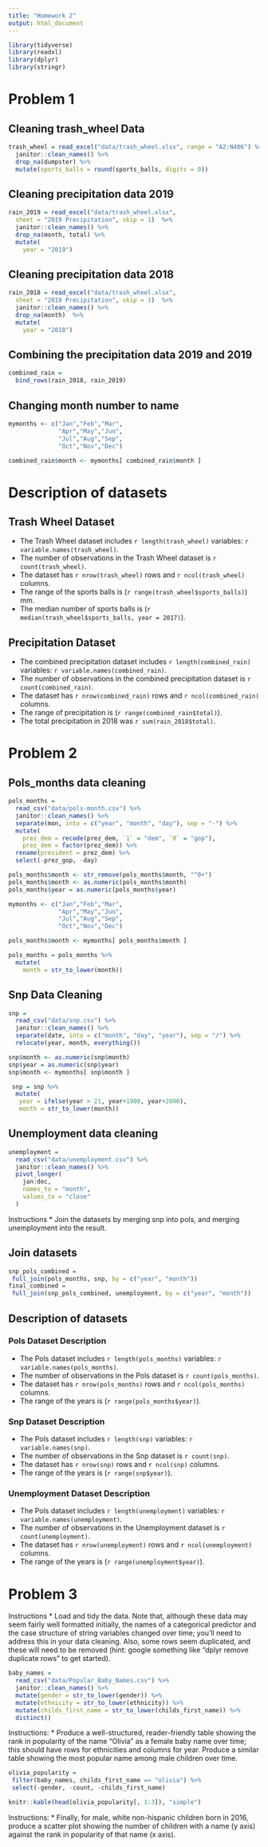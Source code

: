 ```yaml
---
title: "Homework 2"
output: html_document
---
```


```r
library(tidyverse)
library(readxl)
library(dplyr)
library(stringr) 
```

# Problem 1

## Cleaning trash_wheel Data

```r
trash_wheel = read_excel("data/trash_wheel.xlsx", range = "A2:N406") %>% 
  janitor::clean_names() %>% 
  drop_na(dumpster) %>% 
  mutate(sports_balls = round(sports_balls, digits = 0))
```

## Cleaning precipitation data 2019 

```r
rain_2019 = read_excel("data/trash_wheel.xlsx", 
  sheet = "2019 Precipitation", skip = 1)  %>%
  janitor::clean_names() %>% 
  drop_na(month, total) %>% 
  mutate(
    year = "2019")
```

## Cleaning precipitation data 2018

```r
rain_2018 = read_excel("data/trash_wheel.xlsx", 
  sheet = "2018 Precipitation", skip = 1)  %>%
  janitor::clean_names() %>% 
  drop_na(month)  %>% 
  mutate(
    year = "2018")
```

## Combining the precipitation data 2019 and 2019

```r
combined_rain = 
  bind_rows(rain_2018, rain_2019) 
```

## Changing month number to name

```r
mymonths <- c("Jan","Feb","Mar",
              "Apr","May","Jun",
              "Jul","Aug","Sep",
              "Oct","Nov","Dec")

combined_rain$month <- mymonths[ combined_rain$month ]
```

# Description of datasets

## Trash Wheel Dataset

* The Trash Wheel dataset includes `r length(trash_wheel)` variables: `r variable.names(trash_wheel)`.
* The number of observations in the Trash Wheel dataset is `r count(trash_wheel)`.
* The dataset has `r nrow(trash_wheel)` rows and `r ncol(trash_wheel)` columns.
* The range of the sports balls is (`r range(trash_wheel$sports_balls)`) mm.
* The median number of sports balls is (`r median(trash_wheel$sports_balls, year = 2017)`).

## Precipitation Dataset

* The combined precipitation dataset includes `r length(combined_rain)` variables: `r variable.names(combined_rain)`.
* The number of observations in the combined precipitation  dataset is `r count(combined_rain)`.
* The dataset has `r nrow(combined_rain)` rows and `r ncol(combined_rain)` columns.
* The range of precipitation is (`r range(combined_rain$total)`).
* The total precipitation in 2018 was `r sum(rain_2018$total)`.

# Problem 2

## Pols_months data cleaning 
```r
pols_months = 
  read_csv("data/pols-month.csv") %>% 
  janitor::clean_names() %>% 
  separate(mon, into = c("year", "month", "day"), sep = "-") %>%
  mutate(
    prez_dem = recode(prez_dem, `1` = "dem", `0` = "gop"),
    prez_dem = factor(prez_dem)) %>% 
  rename(president = prez_dem) %>% 
  select(-prez_gop, -day) 
```

```r
pols_months$month <- str_remove(pols_months$month, "^0+")
pols_months$month <- as.numeric(pols_months$month)
pols_months$year = as.numeric(pols_months$year)
```

```r
mymonths <- c("Jan","Feb","Mar",
              "Apr","May","Jun",
              "Jul","Aug","Sep",
              "Oct","Nov","Dec")

pols_months$month <- mymonths[ pols_months$month ]
```

```r
pols_months = pols_months %>% 
  mutate(
    month = str_to_lower(month)) 
```

## Snp Data Cleaning

```r
snp = 
  read_csv("data/snp.csv") %>% 
  janitor::clean_names() %>% 
  separate(date, into = c("month", "day", "year"), sep = "/") %>% 
  relocate(year, month, everything()) 
```

```r
snp$month <- as.numeric(snp$month)
snp$year = as.numeric(snp$year)
snp$month <- mymonths[ snp$month ]
```

```r
 snp = snp %>% 
  mutate( 
   year = ifelse(year > 21, year+1900, year+2000),
   month = str_to_lower(month)) 
```

## Unemployment data cleaning 

```r
unemployment = 
  read_csv("data/unemployment.csv") %>% 
  janitor::clean_names() %>% 
  pivot_longer(
    jan:dec,
    names_to = "month",
    values_to = "close"
  )
```

Instructions
* Join the datasets by merging snp into pols, and merging unemployment into the result.

## Join datasets

```r
snp_pols_combined = 
 full_join(pols_months, snp, by = c("year", "month"))
final_combined = 
 full_join(snp_pols_combined, unemployment, by = c("year", "month"))
```

## Description of datasets

### Pols Dataset Description 

* The Pols dataset includes `r length(pols_months)` variables: `r variable.names(pols_months)`.
* The number of observations in the Pols dataset is `r count(pols_months)`.
* The dataset has `r nrow(pols_months)` rows and `r ncol(pols_months)` columns.
* The range of the years is (`r range(pols_months$year)`).

### Snp Dataset Description 

* The Pols dataset includes `r length(snp)` variables: `r variable.names(snp)`.
* The number of observations in the Snp dataset is `r count(snp)`.
* The dataset has `r nrow(snp)` rows and `r ncol(snp)` columns.
* The range of the years is (`r range(snp$year)`).

### Unemployment Dataset Description 

* The Pols dataset includes `r length(unemployment)` variables: `r variable.names(unemployment)`.
* The number of observations in the Unemployment dataset is `r count(unemployment)`.
* The dataset has `r nrow(unemployment)` rows and `r ncol(unemployment)` columns.
* The range of the years is (`r range(unemployment$year)`).

# Problem 3

Instructions
* Load and tidy the data. Note that, although these data may seem fairly well formatted initially, the names of a categorical predictor and the case structure of string variables changed over time; you’ll need to address this in your data cleaning. Also, some rows seem duplicated, and these will need to be removed (hint: google something like “dplyr remove duplicate rows” to get started).

```r
baby_names = 
  read_csv("data/Popular_Baby_Names.csv") %>% 
  janitor::clean_names() %>% 
  mutate(gender = str_to_lower(gender)) %>% 
  mutate(ethnicity = str_to_lower(ethnicity)) %>%  
  mutate(childs_first_name = str_to_lower(childs_first_name)) %>% 
  distinct() 
```

  
Instructions:
* Produce a well-structured, reader-friendly table showing the rank in popularity of the name “Olivia” as a female baby name over time; this should have rows for ethnicities and columns for year. Produce a similar table showing the most popular name among male children over time.

```r
olivia_popularity = 
 filter(baby_names, childs_first_name == "olivia") %>% 
 select(-gender, -count, -childs_first_name)  
```

```r
knitr::kable(head(olivia_popularity[, 1:3]), "simple")
```


Instructions:
* Finally, for male, white non-hispanic children born in 2016, produce a scatter plot showing the number of children with a name (y axis) against the rank in popularity of that name (x axis).



